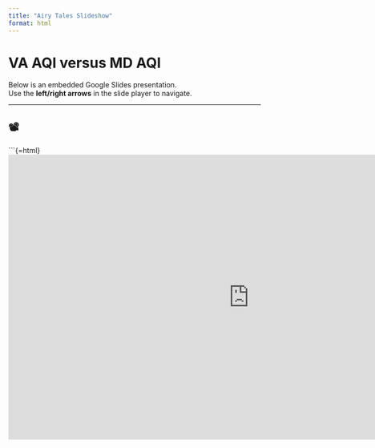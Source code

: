 ```yaml
---
title: "Airy Tales Slideshow"
format: html
---
```


# VA AQI versus MD AQI

Below is an embedded Google Slides presentation.  
Use the **left/right arrows** in the slide player to navigate.

---

## 📽️ 

```{=html}
<iframe src="https://docs.google.com/presentation/d/e/2PACX-1vT0w-NZh-XAwqlsVXcmsD6ObxM4XlYaM52844xbOMyZsOhbLYLDXeyPzTQx90JFLl12CUmH1fU0DK0X/embed?start=false&loop=true&delayms=3000" 
frameborder="0" width="960" height="569" allowfullscreen="true" mozallowfullscreen="true" webkitallowfullscreen="true"></iframe>